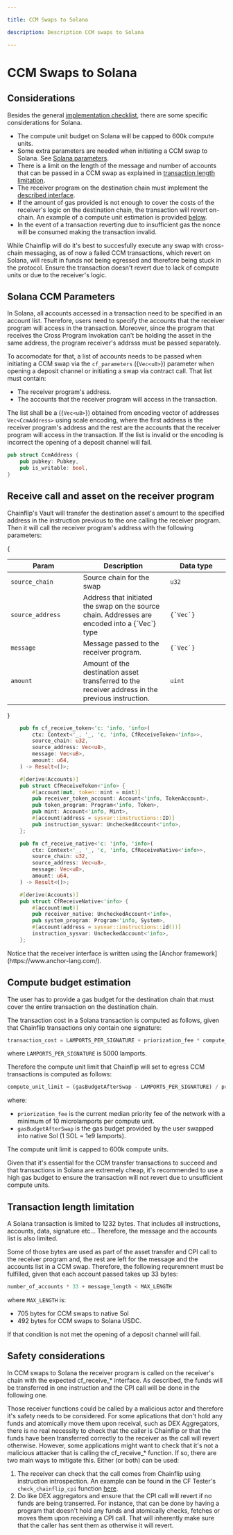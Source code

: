 ```yaml
---

title: CCM Swaps to Solana

description: Description CCM swaps to Solana

---
```



# CCM Swaps to Solana

## Considerations

Besides the general [implementation checklist](cross-chain-messaging#implementation-checklist), there are some specific considerations for Solana.
- The compute unit budget on Solana will be capped to 600k compute units.
- Some extra parameters are needed when initiating a CCM swap to Solana. See [Solana parameters](#solana-ccm-parameters).
- There is a limit on the length of the message and number of accounts that can be passed in a CCM swap as explained in [transaction length limitation](#transaction-length-limitation).
- The receiver program on the destination chain must implement the [described interface](#receive-call-and-asset-on-the-receiver-program). 
- If the amount of gas provided is not enough to cover the costs of the receiver's logic on the destination chain, the transaction will revert on-chain. An example of a compute unit estimation is provided [below](#compute-budget-estimation).
- In the event of a transaction reverting due to insufficient gas the nonce will be consumed making the transaction invalid.


<Callout type="warning">

While Chainflip will do it's best to succesfully execute any swap with cross-chain messaging, as of now a failed CCM transactions, which revert on Solana, will result in funds not being egressed and therefore being stuck in the protocol. Ensure the transaction doesn't revert due to lack of compute units or due to the receiver's logic. 

</Callout>

## Solana CCM Parameters

In Solana, all accounts accessed in a transaction need to be specified in an account list. Therefore, users need to specify the accounts that the receiver program will access in the transaction. Moreover, since the program that receives the Cross Program Invokation can't be holding the asset in the same address, the program receiver's addrsss must be passed separately.

To accomodate for that, a list of accounts needs to be passed when initiating a CCM swap via the `cf_parameters` ({`Vec<u8>`}) parameter when opening a deposit channel or initiating a swap via contract call. That list must contain:
- The receiver program's address.
- The accounts that the receiver program will access in the transaction.

The list shall be a ({`Vec<u8>`}) obtained from encoding vector of addresses `Vec<CcmAddress>` using scale encoding, where the first address is the receiver program's address and the rest are the accounts that the receiver program will access in the transaction. If the list is invalid or the encoding is incorrect the opening of a deposit channel will fail.

```rust
pub struct CcmAddress {
	pub pubkey: Pubkey,
	pub is_writable: bool,
}
```

## Receive call and asset on the receiver program

Chainflip's Vault will transfer the destination asset's amount to the specified address in the instruction previous to the one calling the receiver program. Then it will call the receiver program's address with the following parameters:

{<table>

  <thead>
    <tr>
      <th width="223">Param</th>
      <th width="371">Description</th>
      <th width="244.33333333333331">Data type</th>
    </tr>
  </thead>
  <tbody>
    <tr>
      <td>
        <code>source_chain</code>
      </td>
      <td>Source chain for the swap</td>
      <td><code>u32</code></td>
    </tr>
    <tr>
      <td>
        <code>source_address</code>
      </td>
      <td>
        Address that initiated the swap on the source chain.
        Addresses are encoded into a {`Vec<u8>`} type
      </td>
      <td><code>{`Vec<u8>`}</code></td>
    </tr>
    <tr>
      <td>
        <code>message</code>
      </td>
      <td>
        Message passed to the receiver program.
      </td>
      <td><code>{`Vec<u8>`}</code></td>
    </tr>
    <tr>
      <td>
        <code>amount</code>
      </td>
      <td>Amount of the destination asset transferred to the receiver address in the previous instruction. </td>
      <td><code>uint</code></td>
    </tr>
  </tbody>
</table>}


```rust
    pub fn cf_receive_token<'c: 'info, 'info>(
        ctx: Context<'_, '_, 'c, 'info, CfReceiveToken<'info>>,
        source_chain: u32,
        source_address: Vec<u8>,
        message: Vec<u8>,
        amount: u64,
    ) -> Result<()>;

    #[derive(Accounts)]
    pub struct CfReceiveToken<'info> {
        #[account(mut, token::mint = mint)]
        pub receiver_token_account: Account<'info, TokenAccount>,
        pub token_program: Program<'info, Token>,
        pub mint: Account<'info, Mint>,
        #[account(address = sysvar::instructions::ID)]
        pub instruction_sysvar: UncheckedAccount<'info>,
    };

    pub fn cf_receive_native<'c: 'info, 'info>(
        ctx: Context<'_, '_, 'c, 'info, CfReceiveNative<'info>>,
        source_chain: u32,
        source_address: Vec<u8>,
        message: Vec<u8>,
        amount: u64,
    ) -> Result<()>;

    #[derive(Accounts)]
    pub struct CfReceiveNative<'info> {
        #[account(mut)]
        pub receiver_native: UncheckedAccount<'info>,
        pub system_program: Program<'info, System>,
        #[account(address = sysvar::instructions::id())]
        instruction_sysvar: UncheckedAccount<'info>,
    };
```

<Callout type="info">
Notice that the receiver interface is written using the [Anchor framework](https://www.anchor-lang.com/).
</Callout>

## Compute budget estimation

The user has to provide a gas budget for the destination chain that must cover the entire transaction on the destination chain. 

The transaction cost in a Solana transaction is computed as follows, given that Chainflip transactions only contain one signature:
```typescript copy
transaction_cost = LAMPORTS_PER_SIGNATURE + priorization_fee * compute_unit_limit
```
where `LAMPORTS_PER_SIGNATURE` is 5000 lamports.

Therefore the compute unit limit that Chainflip will set to egress CCM transactions is computed as follows:

```typescript copy
compute_unit_limit = (gasBudgetAfterSwap - LAMPORTS_PER_SIGNATURE) / priorization_fee
```
where:
  - `priorization_fee` is the current median priority fee of the network with a minimum of 10 microlamports per compute unit.
  - `gasBudgetAfterSwap` is the gas budget provided by the user swapped into native Sol (1 SOL = 1e9 lamports).

The compute unit limit is capped to 600k compute units.

<Callout type="warning">
Given that it's essential for the CCM transfer transactions to succeed and that transactions in Solana are extremely cheap, it's recommended to use a high gas budget to ensure the transaction will not revert due to unsufficient compute units.
</Callout>

## Transaction length limitation

A Solana transaction is limited to 1232 bytes. That includes all instructions, accounts, data, signature etc... Therefore, the message and the accounts list is also limited.

Some of those bytes are used as part of the asset transfer and CPI call to the receiver program and, the rest are left for the message and the accounts list in a CCM swap. Therefore, the following requremnent must be fulfilled, given that each account passed takes up 33 bytes:

```typescript copy
number_of_accounts * 33 + message_length < MAX_LENGTH
```

where `MAX_LENGTH` is:
  - 705 bytes for CCM swaps to native Sol 
  - 492 bytes for CCM swaps to Solana USDC.

If that condition is not met the opening of a deposit channel will fail.

## Safety considerations

In CCM swaps to Solana the receiver program is called on the receiver's chain with the expected cf_receive_* interface. As described, the funds will be transferred in one instruction and the CPI call will be done in the following one.

Those receiver functions could be called by a malicious actor and therefore it's safety needs to be considered. For some aplications that don't hold any funds and atomically move them upon receival, such as DEX Aggregators, there is no real necessity to check that the caller is Chainflip or that the funds have been transferred correctly to the receiver as the call will revert otherwise. However, some applications might want to check that it's not a malicious attacker
that is calling the cf_receive_* function. If so, there are two main ways to mitigate this. Either (or both) can be used:
1. The receiver can check that the call comes from Chainflip using instruction introspection. An example can be found in the CF Tester's `check_chainflip_cpi` function [here](https://github.com/chainflip-io/chainflip-sol-contracts/blob/1456ae33445a517decc22395b2a27c0303e0c46f/programs/cf-tester/src/lib.rs#L290).
2. Do like DEX aggregators and ensure that the CPI call will revert if no funds are being transerred. For instance, that can be done by having a program that doesn't hold any funds and atomically checks, fetches or moves them upon receiving a CPI call. That will inherently make sure that the caller has sent them as otherwise it will revert.